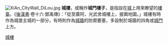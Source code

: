 [[File:XiAn_CityWall_DiLou.jpg|thumb]]
'''城樓'''，或稱作'''城門樓子'''，是指設在[[城郭|城]]上用來瞭望的[[樓臺|樓臺]]。《[[後漢書|後漢書]]·卷十六·鄧禹傳》：「從至廣阿，光武舍城樓上，披輿地圖。」城樓有時作為城堡主城的一部分，有時則作為[[城牆|城牆]]的防禦要塞，多設制於城牆的四角或[[城門|城門]]上方。

{{arch-stub}}
[[Category:城樓|]]